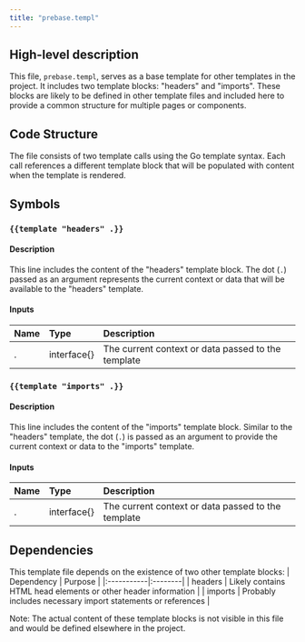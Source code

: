 ```yaml
---
title: "prebase.templ"
---
```


## High-level description
This file, `prebase.templ`, serves as a base template for other templates in the project. It includes two template blocks: "headers" and "imports". These blocks are likely to be defined in other template files and included here to provide a common structure for multiple pages or components.

## Code Structure
The file consists of two template calls using the Go template syntax. Each call references a different template block that will be populated with content when the template is rendered.

## Symbols

### `{{template "headers" .}}`
#### Description
This line includes the content of the "headers" template block. The dot (`.`) passed as an argument represents the current context or data that will be available to the "headers" template.

#### Inputs
| Name | Type | Description |
|:-----|:-----|:------------|
| . | interface{} | The current context or data passed to the template |

### `{{template "imports" .}}`
#### Description
This line includes the content of the "imports" template block. Similar to the "headers" template, the dot (`.`) is passed as an argument to provide the current context or data to the "imports" template.

#### Inputs
| Name | Type | Description |
|:-----|:-----|:------------|
| . | interface{} | The current context or data passed to the template |

## Dependencies
This template file depends on the existence of two other template blocks:
| Dependency | Purpose |
|:-----------|:--------|
| headers | Likely contains HTML head elements or other header information |
| imports | Probably includes necessary import statements or references |

Note: The actual content of these template blocks is not visible in this file and would be defined elsewhere in the project.